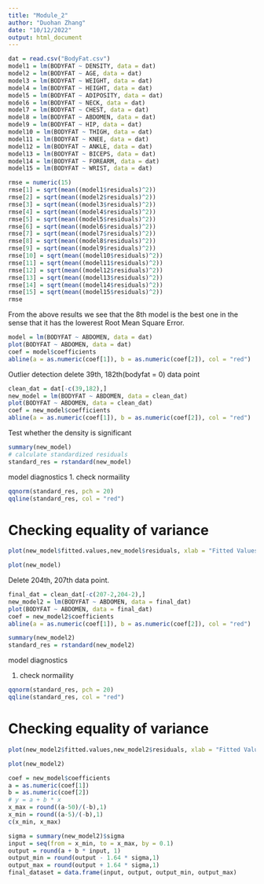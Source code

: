 ```yaml
---
title: "Module_2"
author: "Duohan Zhang"
date: "10/12/2022"
output: html_document
---
```


```r
dat = read.csv("BodyFat.csv")
model1 = lm(BODYFAT ~ DENSITY, data = dat)
model2 = lm(BODYFAT ~ AGE, data = dat)
model3 = lm(BODYFAT ~ WEIGHT, data = dat)
model4 = lm(BODYFAT ~ HEIGHT, data = dat)
model5 = lm(BODYFAT ~ ADIPOSITY, data = dat)
model6 = lm(BODYFAT ~ NECK, data = dat)
model7 = lm(BODYFAT ~ CHEST, data = dat)
model8 = lm(BODYFAT ~ ABDOMEN, data = dat)
model9 = lm(BODYFAT ~ HIP, data = dat)
model10 = lm(BODYFAT ~ THIGH, data = dat)
model11 = lm(BODYFAT ~ KNEE, data = dat)
model12 = lm(BODYFAT ~ ANKLE, data = dat)
model13 = lm(BODYFAT ~ BICEPS, data = dat)
model14 = lm(BODYFAT ~ FOREARM, data = dat)
model15 = lm(BODYFAT ~ WRIST, data = dat)
```

```r
rmse = numeric(15)
rmse[1] = sqrt(mean((model1$residuals)^2))
rmse[2] = sqrt(mean((model2$residuals)^2))
rmse[3] = sqrt(mean((model3$residuals)^2))
rmse[4] = sqrt(mean((model4$residuals)^2))
rmse[5] = sqrt(mean((model5$residuals)^2))
rmse[6] = sqrt(mean((model6$residuals)^2))
rmse[7] = sqrt(mean((model7$residuals)^2))
rmse[8] = sqrt(mean((model8$residuals)^2))
rmse[9] = sqrt(mean((model9$residuals)^2))
rmse[10] = sqrt(mean((model10$residuals)^2))
rmse[11] = sqrt(mean((model11$residuals)^2))
rmse[12] = sqrt(mean((model12$residuals)^2))
rmse[13] = sqrt(mean((model13$residuals)^2))
rmse[14] = sqrt(mean((model14$residuals)^2))
rmse[15] = sqrt(mean((model15$residuals)^2))
rmse
```

From the above results we see that the 8th model is the best one in the sense that it has the lowerest Root Mean Square Error.

```r
model = lm(BODYFAT ~ ABDOMEN, data = dat)
plot(BODYFAT ~ ABDOMEN, data = dat)
coef = model$coefficients
abline(a = as.numeric(coef[1]), b = as.numeric(coef[2]), col = "red")
```

Outlier detection
delete 39th, 182th(bodyfat = 0) data point
```r
clean_dat = dat[-c(39,182),]
new_model = lm(BODYFAT ~ ABDOMEN, data = clean_dat)
plot(BODYFAT ~ ABDOMEN, data = clean_dat)
coef = new_model$coefficients
abline(a = as.numeric(coef[1]), b = as.numeric(coef[2]), col = "red")
```

Test whether the density is significant
```r
summary(new_model)
# calculate standardized residuals
standard_res = rstandard(new_model)
```

model diagnostics
1. check normaility
```r
qqnorm(standard_res, pch = 20)
qqline(standard_res, col = "red")
```

# Checking equality of variance
```r
plot(new_model$fitted.values,new_model$residuals, xlab = "Fitted Values",ylab = "Residuals")
```

```r
plot(new_model)
```

Delete 204th, 207th data point.

```r
final_dat = clean_dat[-c(207-2,204-2),]
new_model2 = lm(BODYFAT ~ ABDOMEN, data = final_dat)
plot(BODYFAT ~ ABDOMEN, data = final_dat)
coef = new_model2$coefficients
abline(a = as.numeric(coef[1]), b = as.numeric(coef[2]), col = "red")
```

```r
summary(new_model2)
standard_res = rstandard(new_model2)
```

model diagnostics

1. check normaility
```r
qqnorm(standard_res, pch = 20)
qqline(standard_res, col = "red")
```

# Checking equality of variance
```r
plot(new_model2$fitted.values,new_model2$residuals, xlab = "Fitted Values",ylab = "Residuals")
```

```r
plot(new_model2)
```

```r
coef = new_model$coefficients
a = as.numeric(coef[1])
b = as.numeric(coef[2])
# y = a + b * x
x_max = round((a-50)/(-b),1)
x_min = round((a-5)/(-b),1)
c(x_min, x_max)
```

```r
sigma = summary(new_model2)$sigma
input = seq(from = x_min, to = x_max, by = 0.1)
output = round(a + b * input, 1)
output_min = round(output - 1.64 * sigma,1)
output_max = round(output + 1.64 * sigma,1)
final_dataset = data.frame(input, output, output_min, output_max)
```